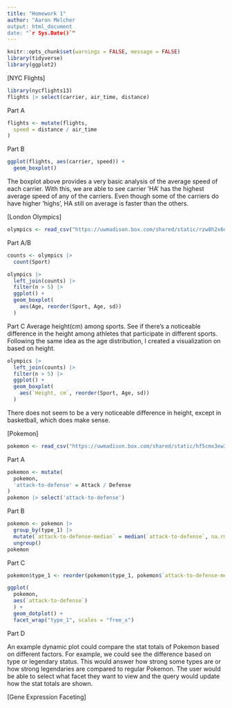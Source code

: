 ```yaml
---
title: "Homework 1"
author: "Aaron Melcher
output: html_document
date: "`r Sys.Date()`"
---
```


```r
knitr::opts_chunk$set(warnings = FALSE, message = FALSE)
library(tidyverse)
library(ggplot2)
```

[NYC Flights]
```r
library(nycflights13)
flights |> select(carrier, air_time, distance)
```

Part A
```r
flights <- mutate(flights,
  speed = distance / air_time
)
```


Part B
```r
ggplot(flights, aes(carrier, speed)) +
  geom_boxplot()
``` 
The boxplot above provides a very basic analysis of the average speed of each carrier. With this, we are able to see carrier 'HA' has the highest average speed of any of the carriers. Even though some of the carriers do have higher 'highs', HA still on average is faster than the others.

[London Olympics]
```r
olympics <- read_csv("https://uwmadison.box.com/shared/static/rzw8h2x6dp5693gdbpgxaf2koqijo12l.csv")
```

Part A/B
```r
counts <- olympics |>
  count(Sport)

olympics |>
  left_join(counts) |>
  filter(n > 5) |>
  ggplot() +
  geom_boxplot(
    aes(Age, reorder(Sport, Age, sd))
  )
```

Part C
Average height(cm) among sports. See if there's a noticeable difference in the height among athletes that participate in different sports. Following the same idea as the age distribution, I created a visualization on based on height. 
```r
olympics |>
  left_join(counts) |>
  filter(n > 5) |>
  ggplot() +
  geom_boxplot(
    aes(`Height, cm`, reorder(Sport, Age, sd))
  )
```

There does not seem to be a very noticeable difference in height, except in basketball, which does make sense.

[Pokemon]
```r
pokemon <- read_csv("https://uwmadison.box.com/shared/static/hf5cmx3ew3ch0v6t0c2x56838er1lt2c.csv")
```

Part A
```r
pokemon <- mutate(
  pokemon,
  'attack-to-defense' = Attack / Defense
)
pokemon |> select('attack-to-defense')
```

Part B
```r
pokemon <- pokemon |>
  group_by(type_1) |>
  mutate(`attack-to-defense-median` = median(`attack-to-defense`, na.rm = TRUE)) |>
  ungroup()
pokemon
```

Part C
```r
pokemon$type_1 <- reorder(pokemon$type_1, pokemon$`attack-to-defense-median`)

ggplot(
  pokemon,
  aes(`attack-to-defense`)
  ) +
  geom_dotplot() +
  facet_wrap("type_1", scales = "free_x")
```

Part D

An example dynamic plot could compare the stat totals of Pokemon based on different factors. For example, we could see the difference based on type or legendary status. This would answer how strong some types are or how strong legendaries are compared to regular Pokemon. The user would be able to select what facet they want to view and the query would update how the stat totals are shown.

[Gene Expression Faceting]